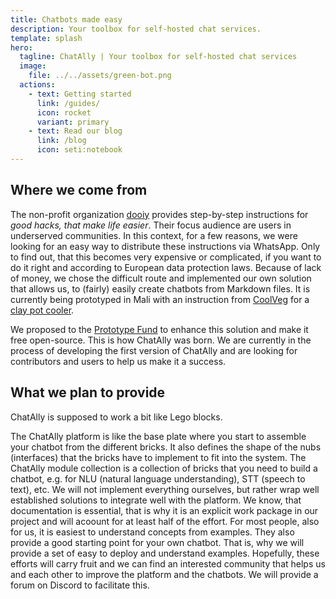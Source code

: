 ```yaml
---
title: Chatbots made easy
description: Your toolbox for self-hosted chat services.
template: splash
hero:
  tagline: ChatAlly | Your toolbox for self-hosted chat services
  image:
    file: ../../assets/green-bot.png
  actions:
    - text: Getting started
      link: /guides/
      icon: rocket
      variant: primary
    - text: Read our blog
      link: /blog
      icon: seti:notebook
---
```



## Where we come from

The non-profit organization [dooiy](https://dooiy.org) provides step-by-step instructions for _good hacks, that make life easier_. Their focus audience are users in underserved communities. In this context, for a few reasons, we were looking for an easy way to distribute these instructions via WhatsApp. Only to find out, that this becomes very expensive or complicated, if you want to do it right and according to European data protection laws. Because of lack of money, we chose the difficult route and implemented our own solution that allows us, to (fairly) easily create chatbots from Markdown files. It is currently being prototyped in Mali with an instruction from [CoolVeg](https://www.coolveg.org/) for a [clay pot cooler](https://wa.me/491744899585/?text=%2Fcarl).

We proposed to the [Prototype Fund](https://prototypefund.de) to enhance this solution and make it free open-source. This is how ChatAlly was born. We are currently in the process of developing the first version of ChatAlly and are looking for contributors and users to help us make it a success.

## What we plan to provide

ChatAlly is supposed to work a bit like Lego blocks.

<CardGrid stagger>
  <Card title="The base plate" icon="base">
    The ChatAlly platform is like the base plate where you start to assemble
    your chatbot from the different bricks. It also defines the shape of the
    nubs (interfaces) that the bricks have to implement to fit into the system.
  </Card>
  <Card title="The bricks" icon="brick">
    The ChatAlly module collection is a collection of bricks that you need to
    build a chatbot, e.g. for NLU (natural language understanding), STT (speech
    to text), etc. We will not implement everything ourselves, but rather wrap
    well established solutions to integrate well with the platform.
  </Card>
  <Card title="The manual" icon="manual">
    We know, that documentation is essential, that is why it is an explicit work
    package in our project and will acoount for at least half of the effort.
  </Card>
  <Card title="Examples" icon="example">
    For most people, also for us, it is easiest to understand concepts from
    examples. They also provide a good starting point for your own chatbot. That
    is, why we will provide a set of easy to deploy and understand examples.
  </Card>
  <Card title="A community" icon="community">
    Hopefully, these efforts will carry fruit and we can find an interested
    community that helps us and each other to improve the platform and the
    chatbots. We will provide a forum on Discord to facilitate this.
  </Card>
</CardGrid>
